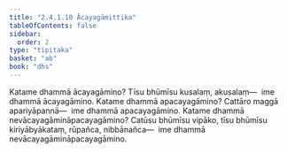 ```yaml
---
title: "2.4.1.10 Ācayagāmittika"
tableOfContents: false
sidebar:
  order: 2
type: "tipitaka"
basket: "ab"
book: "dhs"
---
```



<DynamicBreadcrumb />

<Division number="1411" book="dhs">

<Paragraph number="2117" book="dhs">
Katame dhammā ācayagāmino? Tīsu bhūmīsu kusalaṃ, akusalaṃ—  ime dhammā ācayagāmino.
</Paragraph>

</Division>
<Division number="1412" book="dhs">

<Paragraph number="2118" book="dhs">
Katame dhammā apacayagāmino? Cattāro maggā apariyāpannā—  ime dhammā apacayagāmino.
</Paragraph>

</Division>
<Division number="1413" book="dhs">

<Paragraph number="2119" book="dhs">
Katame dhammā nevācayagāmināpacayagāmino? Catūsu bhūmīsu vipāko, tīsu bhūmīsu kiriyābyākataṃ, rūpañca, nibbānañca—  ime dhammā nevācayagāmināpacayagāmino.
</Paragraph>
</Division>